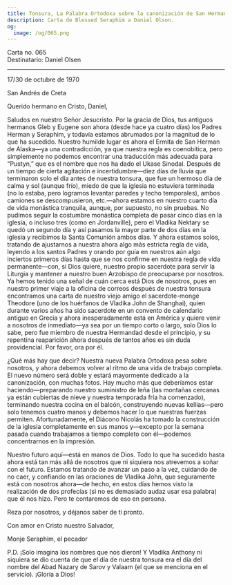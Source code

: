 ```yaml
---
title: Tonsura, La Palabra Ortodoxa sobre la canonización de San Herman
description: Carta de Blessed Seraphim a Daniel Olson.
og:
  image: /og/065.png
---
```


<div style={{textAlign:'right', fontFamily:'monospace'}}>Carta no. 065</div>
<div style={{textAlign:'left', fontFamily:'monospace'}}>Destinatario: Daniel Olsen</div>

---

17/30 de octubre de 1970

San Andrés de Creta

Querido hermano en Cristo, Daniel,

Saludos en nuestro Señor Jesucristo. Por la gracia de Dios, tus antiguos hermanos Gleb y Eugene son ahora (desde hace ya cuatro días) los Padres Herman y Seraphim, y todavía estamos abrumados por la magnitud de lo que ha sucedido. Nuestro humilde lugar es ahora el Ermita de San Herman de Alaska—ya una contradicción, ya que nuestra regla es coenobítica, pero simplemente no podemos encontrar una traducción más adecuada para “Pustyn,” que es el nombre que nos ha dado el Ukase Sinodal. Después de un tiempo de cierta agitación e incertidumbre—diez días de lluvia que terminaron solo el día antes de nuestra tonsura, que fue un hermoso día de calma y sol (aunque frío), miedo de que la iglesia no estuviera terminada (no lo estaba, pero logramos levantar paredes y techo temporales), ambos camiones se descompusieron, etc.—ahora estamos en nuestro cuarto día de vida monástica tranquila, aunque, por supuesto, no sin pruebas. No pudimos seguir la costumbre monástica completa de pasar cinco días en la iglesia, o incluso tres (como en Jordanville), pero el Vladika Nektary se quedó un segundo día y así pasamos la mayor parte de dos días en la iglesia y recibimos la Santa Comunión ambos días. Y ahora estamos solos, tratando de ajustarnos a nuestra ahora algo más estricta regla de vida, leyendo a los santos Padres y orando por guía en nuestros aún algo inciertos primeros días hasta que se nos confirme en nuestra regla de vida permanente—con, si Dios quiere, nuestro propio sacerdote para servir la Liturgia y mantener a nuestro buen Arzobispo de preocuparse por nosotros. Ya hemos tenido una señal de cuán cerca está Dios de nosotros, pues en nuestro primer viaje a la oficina de correos después de nuestra tonsura encontramos una carta de nuestro viejo amigo el sacerdote-monge Theodore (uno de los huérfanos de Vladika John de Shanghai), quien durante varios años ha sido sacerdote en un convento de calendario antiguo en Grecia y ahora inesperadamente está en América y quiere venir a nosotros de inmediato—ya sea por un tiempo corto o largo, solo Dios lo sabe, pero fue miembro de nuestra Hermandad desde el principio, y su repentina reaparición ahora después de tantos años es sin duda providencial. Por favor, ora por él.

¿Qué más hay que decir? Nuestra nueva Palabra Ortodoxa pesa sobre nosotros, y ahora debemos volver al ritmo de una vida de trabajo completa. El nuevo número será doble y estará mayormente dedicado a la canonización, con muchas fotos. Hay mucho más que deberíamos estar haciendo—preparando nuestro suministro de leña (las montañas cercanas ya están cubiertas de nieve y nuestra temporada fría ha comenzado), terminando nuestra cocina en el balcón, construyendo nuevas kellias—pero solo tenemos cuatro manos y debemos hacer lo que nuestras fuerzas permiten. Afortunadamente, el Diácono Nicolás ha tomado la construcción de la iglesia completamente en sus manos y—excepto por la semana pasada cuando trabajamos a tiempo completo con él—podemos concentrarnos en la impresión.

Nuestro futuro aquí—está en manos de Dios. Todo lo que ha sucedido hasta ahora está tan más allá de nosotros que ni siquiera nos atrevemos a soñar con el futuro. Estamos tratando de avanzar un paso a la vez, cuidando de no caer, y confiando en las oraciones de Vladika John, que seguramente está con nosotros ahora—de hecho, en estos días hemos visto la realización de dos profecías (si no es demasiado audaz usar esa palabra) que él nos hizo. Pero te contaremos de eso en persona.

Reza por nosotros, y déjanos saber de ti pronto.

Con amor en Cristo nuestro Salvador,

Monje Seraphim, el pecador

P.D. ¡Solo imagina los nombres que nos dieron! Y Vladika Anthony ni siquiera se dio cuenta de que el día de nuestra tonsura era el día del nombre del Abad Nazary de Sarov y Valaam (el que se menciona en el servicio). ¡Gloria a Dios!
